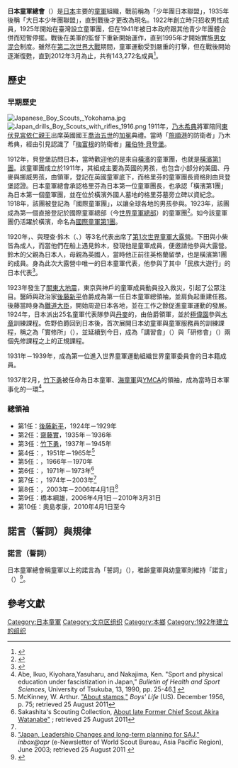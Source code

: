 {{Infobox WorldScouting
| image = Scout Association of Japan.svg
| name = 日本童軍總會
| namelabel1 = [[日語|日語]]
| name1 = {{lang|ja|ボーイスカウト日本連盟}}
| headquarters = 日本[[東京都|東京都]][[文京區|文京區]][[本鄉_(文京區)|本鄉]]
| country = {{JPN}}
| f-date = 1922年
| members = 105,676人<ref name="scout.or.jp">{{Cite web |url=http://www.scout.or.jp/_userdata/org/h26plan.pdf |title=存档副本 |access-date=2015-11-04 |archive-date=2019-06-26 |archive-url=https://web.archive.org/web/20190626102813/https://www.scout.or.jp/_userdata/org/h26plan.pdf |dead-url=no }}</ref>（2015年）
| website = http://www.scout.or.jp
| affiliation = [[世界童軍運動組織|世界童軍運動組織]]
| sex = 混合
|pattern_head1  = baseball cap
|color_head1    = 74BBFB
|pattern_body1  = shirt short sleeves
|color_body1    = 74BBFB
|pattern_legs1  = shorts
|color_legs1    = 6F4E37
| uniform_caption1 = 稚齡童軍

|gender2       = female
|pattern_head2 = baseball cap
|color_head2   = 003399
|pattern_body2 = blouse short sleeves
|color_body2   = 003399
|pattern_legs2 = shorts
|color_legs2   = 003399
|uniform_caption2= 幼童軍 

|pattern_head3  = campaign hat
|color_head3    = 808000
|pattern_body3  = shirt short sleeves
|color_body3    = D2B48C
|pattern_legs3  = trousers
|color_legs3    = 808000
| uniform_caption3 = 童軍、冒險童軍、羅浮童軍與服務員
}}
'''日本童軍總會'''（{{lang-ja|ボーイスカウト日本連盟}}）是[[日本|日本]]主要的[[童軍|童軍]]組織，戰前稱為「少年團日本聯盟」，1935年後稱「大日本少年團聯盟」，直到戰後才更改為現名。1922年創立時只招收男性成員，1925年開始在臺灣設立童軍團，但在1941年被日本政府跟其他青少年團體合併而短暫停擺。戰後在美軍的監督下重新開始運作，直到1995年才開始實施[[男女同校|男女混合]]制度。雖然在[[第二次世界大戰|第二次世界大戰]]期間，童軍運動受到嚴重的打擊，但在戰後開始逐漸復甦，直到2012年3月為止，共有143,272名成員<ref>{{cite web|url=http://www.scout.or.jp/org/about_us.html|title=団体概要|publisher=Scout Association of Japan|accessdate=13 June 2012|language=ja|archive-date=2016-12-20|archive-url=https://web.archive.org/web/20161220202057/http://www.scout.or.jp/org/about_us.html|dead-url=no}}</ref>。

==歷史==
===早期歷史===
[[File:Japanese_Boy_Scouts,_Yokohama.jpg|thumb]]
[[File:Japan_drills_Boy_Scouts_with_rifles_1916.png|thumb]]
1911年，[[乃木希典|乃木希典]]將軍陪同[[東伏見宮依仁親王|東伏見宮依仁親王]]出席英國國王[[喬治五世|喬治五世]]的[[加冕|加冕]]典禮。當時「[[旅順口區|旅順港]]的防衛者」乃木希典，經由引見認識了「[[梅富根|梅富根]]的防衛者」[[羅伯特·貝登堡|羅伯特·貝登堡]]。

1912年，貝登堡訪問日本，當時歡迎他的是來自[[橫濱|橫濱]]的童軍團，也就是[[國際童軍第1團|橫濱第1團]]。該童軍團成立於1911年，其組成主要為英國的男孩，也包含小部分的美國、丹麥與挪威男孩，由{{link-en|克拉倫斯·格里芬 (童軍)|Clarence Griffin (Scouting)|克拉倫斯·格里芬}}領軍，登記在英國童軍底下，而格里芬的童軍團長資格則由貝登堡認證。日本童軍總會承認格里芬為日本第一位童軍團長，也承認「橫濱第1團」為日本第一個童軍團，並在位於橫濱外國人墓地的格里芬墓旁立碑以資紀念。1918年，該團被登記為「國際童軍團」，以讓全球各地的男孩參與。1923年，該團成為第一個直接登記於國際童軍總部（今[[世界童軍運動組織#世界童軍局|世界童軍總部]]）的童軍團<ref>{{cite web|title=Letter of 1950 from R. T. Lund, Secretary BSIB|url=http://www.troop1.net/history/images_doc/Ltr%201950%20BSIB%20Lund.jpg|publisher=International Boy Scouts|accessdate=21 February 2012|archive-date=2018-10-03|archive-url=https://web.archive.org/web/20181003162706/http://www.troop1.net/history/images_doc/Ltr%201950%20BSIB%20Lund.jpg|dead-url=no}}</ref>。如今該童軍團仍活躍於橫濱，命名為[[國際童軍第1團|國際童軍第1團]]。

1920年，{{link-en|下田豊松|Toyomatsu Shimoda}}、{{link-en|小柴博|Hiroshi Koshiba}}與理查·鈴木（{{lang|en|Richard Suzuki}}、{{lang|ja|鈴木慎}}）等3名代表出席了[[第1次世界童軍大露營|第1次世界童軍大露營]]。下田與小柴皆為成人，而當他們在船上遇見鈴木，發現他是童軍成員，便邀請他參與大露營。鈴木的父親為日本人，母親為英國人，當時他正前往英格蘭留學，也是橫濱第1團的成員。身為此次大露營中唯一的日本童軍代表，他參與了其中「民族大遊行」的日本代表<ref>{{cite book|title=The Jamboree Book, 1920|year=1920|publisher=The Scout Association|location=London, England|pages=10}}</ref>。

1923年發生了[[關東大地震|關東大地震]]，東京與神戶的童軍成員動員投入救災，引起了公眾注目。醫師與政治家[[後藤新平|後藤新平]]伯爵成為第一任日本童軍總領袖，並肩負起重建任務。後藤當時身為[[鐵道省_(日本)|鐵道大臣]]，開始周遊日本各地，並在工作之餘促進童軍運動的發展。1924年，日本派出25名童軍代表隊參與[[丹麥|丹麥]]的{{link-en|第2次世界童軍大露營|2nd World Scout Jamboree}}，由{{link-en|佐野常羽|Sano Tsuneha}}伯爵領軍，並於[[極偉園|極偉園]]參與[[木章|木章]]訓練課程。佐野伯爵回到日本後，首次展開日本幼童軍與童軍服務員的訓練課程，稱之為「實修所」（{{lang-ja|実修所}}），並延續到今日，成為「講習會」（{{lang-ja|講習会}}）與「研修會」（{{lang-ja|研修会}}）兩個先修課程之上的正規課程。

1931年－1939年，{{link-en|二荒芳德|Futara Yoshinori}}成為第一位進入世界童軍運動組織世界童軍委員會的日本籍成員。

1937年2月，[[竹下勇|竹下勇]]被任命為日本童軍、[[海童軍|海童軍]]與[[YMCA|YMCA]]的領袖，成為當時日本軍事化的一環<ref>Abe, Ikuo, Kiyohara,Yasuharu, and Nakajima, Ken. "Sport and physical education under fascistization in Japan," ''Bulletin of Health and Sport Sciences'', University of Tsukuba, 13, 1990, pp. 25-46.[http://ejmas.com/jalt/jaltart_abe_0600.htm] {{Wayback|url=http://ejmas.com/jalt/jaltart_abe_0600.htm |date=20100113113335 }}</ref>。

===總領袖===
* 第1任：[[後藤新平|後藤新平]]，1924年－1929年
* 第2任：[[齋藤實|齋藤實]]，1935年－1936年
* 第3任：[[竹下勇|竹下勇]]，1937年－1945年
* 第4任：{{link-en|三島通陽|Mishima Michiharu}}，1951年－1965年<ref>McKinney, W. Arthur. [http://books.google.com/books?id=qnY1AZYFqREC&pg=PA75&lpg=PA75&dq=chief+scout+of+japan&source=bl&ots=DpPnaMLTW7&sig=MSXoFnC6abpA48XEJ7bbSGnDGwY&hl=en&ei=fZlWTrK1Ns3TgAfdyOyEDA&sa=X&oi=book_result&ct=result&resnum=4&ved=0CC0Q6AEwAzgK#v=onepage&q=chief%20scout%20of%20japan&f=false  "About stamps,"] ''Boys' Life'' (US). December 1956, p. 75; retrieved 25 August 2011</ref>
* 第5任：{{link-en|久留島秀三郎|Hidesaburo Kurushima}}，1966年－1970年
* 第6任：{{link-en|松方三郎|Saburo Matsukata}}，1971年－1973年<ref name="sakashita">Sakashita's Scouting Collection, [http://www.linkclub.or.jp/~scouting/watanabe-e.html  About late Former Chief Scout Akira Watanabe"] {{webarchive|url=https://web.archive.org/web/20110928011458/http://www.linkclub.or.jp/~scouting/watanabe-e.html |date=2011-09-28 }}; retrieved 25 August 2011</ref>
* 第7任：{{link-en|渡邊昭|Akira Watanabe (Scouting)}}，1974年－2003年<ref name="sakashita"/>
* 第8任：{{link-en|佐波正一|Shōichi Saba}}，2003年－2006年4月1日<ref>[http://scout.org/en/content/download/4135/44054/file/inbox%20June%2003.htm "Japan, Leadership Changes and long-term planning for SAJ,"] {{webarchive|url=https://web.archive.org/web/20120326175923/http://scout.org/en/content/download/4135/44054/file/inbox%20June%2003.htm |date=2012-03-26 }} ''inbox@apr'' (e-Newsletter of World Scout Bureau, Asia Pacific Region), June 2003; retrieved 25 August 2011 {{dead link|date=October 2015}}</ref>
* 第9任：橋本綱雄，2006年4月1日－2010年3月31日
* 第10任：奧島孝康，2010年4月1日至今

==諾言（誓詞）與規律==
===諾言（誓詞）===
日本童軍總會稱童軍以上的諾言為「誓詞」（{{lang|ja|ちかい}}），稚齡童軍與幼童軍則維持「諾言」（{{lang|ja|やくそく}}）<ref>{{cite book|url=https://www.scout.or.jp/_userdata/org/h28_syokitei.pdf|title=教育規程|work=公益財団法人 ボーイスカウト日本連盟諸規程|author=ボーイスカウト日本連盟|date=2016-05-27|page=33-34|language=ja|access-date=2017-03-24|archive-url=https://web.archive.org/web/20170325024101/https://www.scout.or.jp/_userdata/org/h28_syokitei.pdf|archive-date=2017-03-25|dead-url=yes}}</ref>。
{{columns|width=auto
|col1=
;'''稚齡童軍'''
<poem>
;'''日文'''
{{lang|ja|ぼく（わたくし）は
みんなとなかよくします
ビーバー隊のきまりをまもります}}
;'''譯文'''
我將友善對待每一個人，
並守護稚齡童軍規律。
</poem>
|col2=
;'''幼童軍'''
<poem>
;'''日文'''
{{lang|ja|ぼく（わたくし）は
まじめにしっかりやります
カブ隊のさだめを守ります}}
;'''譯文'''
我承諾為人會誠實與穩健，
並遵守幼童軍規律。
</poem>
|col3=
;'''童軍以上'''
<poem>
;'''日文'''
{{lang|ja|私は、名誉にかけて、次の3条の実行をちかいます。
#神（仏）と国とに誠を尽くしおきてを守ります。
#いつも、他の人々をたすけます。
#からだを強くし、心をすこやかに、徳を養います。}}
;'''譯文'''
憑我的榮譽，我承諾我願盡力實行以下三事：
#對神（佛）與國家盡本分，遵守童軍規律；
#隨時隨地扶助他人；
#力求自己體格強健、心智清明與道德正直。</poem>
}}

==參考文獻==
{{reflist}}

{{世界童軍運動組織亞太區}}
[[Category:日本童軍|Category:日本童軍]]
[[Category:文京区组织|Category:文京区组织]]
[[Category:本鄉|Category:本鄉]]
[[Category:1922年建立的组织|Category:1922年建立的组织]]